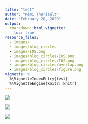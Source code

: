 ```yaml
---
title: "test"
author: "Rémi Thériault"
date: "February 28, 2020"
output:
  rmarkdown::html_vignette:
    toc: true
resource_files:
  - images/
  - images/blog_circles
  - images/IOS.png
  - images/blog_circles/IOS.png
  - images/blog_circles/IOS.png
  - images/blog_circles/overlap.png
  - images/blog_circles/figure.png
vignette: >
  %\VignetteIndexEntry{test}
  %\VignetteEngine{knitr::knitr}
---
```



![](IOS.png)

![](images/IOS.png)

![](images/blog_circles/IOS.png)
